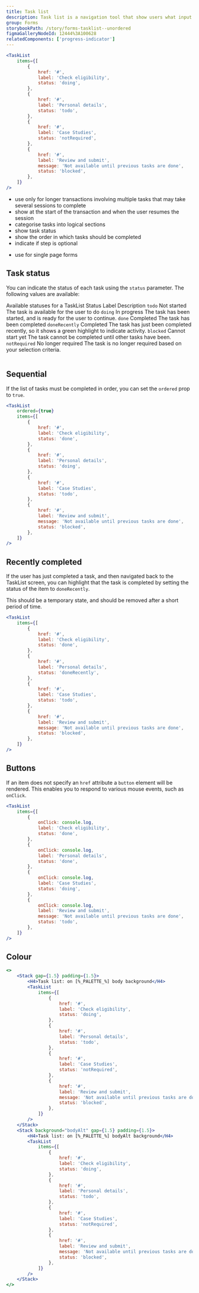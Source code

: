 ```yaml
---
title: Task list
description: Task list is a navigation tool that show users what input is required to complete a task or transaction.
group: Forms
storybookPath: /story/forms-tasklist--unordered
figmaGalleryNodeId: 12444%3A100628
relatedComponents: ['progress-indicator']
---
```


```jsx live
<TaskList
	items={[
		{
			href: '#',
			label: 'Check eligibility',
			status: 'doing',
		},
		{
			href: '#',
			label: 'Personal details',
			status: 'todo',
		},
		{
			href: '#',
			label: 'Case Studies',
			status: 'notRequired',
		},
		{
			href: '#',
			label: 'Review and submit',
			message: 'Not available until previous tasks are done',
			status: 'blocked',
		},
	]}
/>
```

<DoHeading />

- use only for longer transactions involving multiple tasks that may take several sessions to complete
- show at the start of the transaction and when the user resumes the session
- categorise tasks into logical sections
- show task status
- show the order in which tasks should be completed
- indicate if step is optional

<DontHeading />

- use for single page forms

## Task status

You can indicate the status of each task using the `status` parameter. The following values are available:

<Table>
	<TableCaption>Available statuses for a TaskList</TableCaption>
	<TableHead>
		<TableRow>
			<TableHeader scope="col">Status</TableHeader>
			<TableHeader scope="col">Label</TableHeader>
			<TableHeader scope="col">Description</TableHeader>
		</TableRow>
	</TableHead>
	<TableBody>
		<TableRow>
			<TableCell>
				<code>todo</code>
			</TableCell>
			<TableCell>Not started</TableCell>
			<TableCell>The task is available for the user to do</TableCell>
		</TableRow>
		<TableRow>
			<TableCell>
				<code>doing</code>
			</TableCell>
			<TableCell>In progress</TableCell>
			<TableCell>
				The task has been started, and is ready for the user to continue.
			</TableCell>
		</TableRow>
		<TableRow>
			<TableCell>
				<code>done</code>
			</TableCell>
			<TableCell>Completed</TableCell>
			<TableCell>The task has been completed</TableCell>
		</TableRow>
		<TableRow>
			<TableCell>
				<code>doneRecently</code>
			</TableCell>
			<TableCell>Completed</TableCell>
			<TableCell>
				The task has just been completed recently, so it shows a green highlight
				to indicate activity.
			</TableCell>
		</TableRow>
		<TableRow>
			<TableCell>
				<code>blocked</code>
			</TableCell>
			<TableCell>Cannot start yet</TableCell>
			<TableCell>
				The task cannot be completed until other tasks have been.
			</TableCell>
		</TableRow>
		<TableRow>
			<TableCell>
				<code>notRequired</code>
			</TableCell>
			<TableCell>No longer required</TableCell>
			<TableCell>
				The task is no longer required based on your selection criteria.
			</TableCell>
		</TableRow>
	</TableBody>
</Table>

## Sequential

If the list of tasks must be completed in order, you can set the `ordered` prop to `true`.

```jsx live
<TaskList
	ordered={true}
	items={[
		{
			href: '#',
			label: 'Check eligibility',
			status: 'done',
		},
		{
			href: '#',
			label: 'Personal details',
			status: 'doing',
		},
		{
			href: '#',
			label: 'Case Studies',
			status: 'todo',
		},
		{
			href: '#',
			label: 'Review and submit',
			message: 'Not available until previous tasks are done',
			status: 'blocked',
		},
	]}
/>
```

## Recently completed

If the user has just completed a task, and then navigated back to the TaskList screen, you can highlight that the task is completed by setting the status of the item to `doneRecently`.

This should be a temporary state, and should be removed after a short period of time.

```jsx live
<TaskList
	items={[
		{
			href: '#',
			label: 'Check eligibility',
			status: 'done',
		},
		{
			href: '#',
			label: 'Personal details',
			status: 'doneRecently',
		},
		{
			href: '#',
			label: 'Case Studies',
			status: 'todo',
		},
		{
			href: '#',
			label: 'Review and submit',
			message: 'Not available until previous tasks are done',
			status: 'blocked',
		},
	]}
/>
```

## Buttons

If an item does not specify an `href` attribute a `button` element will be rendered. This enables you to respond to various mouse events, such as `onClick`.

```jsx live
<TaskList
	items={[
		{
			onClick: console.log,
			label: 'Check eligibility',
			status: 'done',
		},
		{
			onClick: console.log,
			label: 'Personal details',
			status: 'done',
		},
		{
			onClick: console.log,
			label: 'Case Studies',
			status: 'doing',
		},
		{
			onClick: console.log,
			label: 'Review and submit',
			message: 'Not available until previous tasks are done',
			status: 'todo',
		},
	]}
/>
```

## Colour

```jsx live colorSection shadeAlt
<>
	<Stack gap={1.5} padding={1.5}>
		<H4>Task list: on [%_PALETTE_%] body background</H4>
		<TaskList
			items={[
				{
					href: '#',
					label: 'Check eligibility',
					status: 'doing',
				},
				{
					href: '#',
					label: 'Personal details',
					status: 'todo',
				},
				{
					href: '#',
					label: 'Case Studies',
					status: 'notRequired',
				},
				{
					href: '#',
					label: 'Review and submit',
					message: 'Not available until previous tasks are done',
					status: 'blocked',
				},
			]}
		/>
	</Stack>
	<Stack background="bodyAlt" gap={1.5} padding={1.5}>
		<H4>Task list: on [%_PALETTE_%] bodyAlt background</H4>
		<TaskList
			items={[
				{
					href: '#',
					label: 'Check eligibility',
					status: 'doing',
				},
				{
					href: '#',
					label: 'Personal details',
					status: 'todo',
				},
				{
					href: '#',
					label: 'Case Studies',
					status: 'notRequired',
				},
				{
					href: '#',
					label: 'Review and submit',
					message: 'Not available until previous tasks are done',
					status: 'blocked',
				},
			]}
		/>
	</Stack>
</>
```
